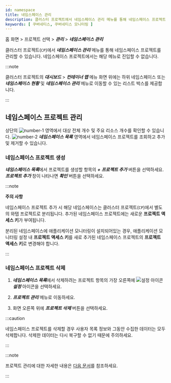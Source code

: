 ```yaml
---
id: namespace
title: 네임스페이스 관리
description: 클러스터 프로젝트에서 네임스페이스 관리 메뉴를 통해 네임스페이스 프로젝트를 관리할 수 있습니다.
keywords: [ 쿠버네티스, 쿠버네티스 모니터링 ]
---
```


홈 화면 > 프로젝트 선택 > ***관리*** > ***네임스페이스 관리***

클러스터 프로젝트(<code class='my'>CP</code>)에서 ***네임스페이스 관리*** 메뉴를 통해 네임스페이스 프로젝트를 관리할 수 있습니다. 네임스페이스 프로젝트에서는 해당 메뉴로 진입할 수 없습니다.

:::note

클러스터 프로젝트의 ***대시보드*** > ***컨테이너 맵*** 메뉴 화면 위에는 하위 네임스페이스 또는 ***네임스페이스 현황*** 및 ***네임스페이스 관리*** 메뉴로 이동할 수 있는 리스트 박스를 제공합니다. 

<ImgLang img='k8s-namespace-project-list-check.png' desc='네임스페이스 이동' />

:::

## 네임스페이스 프로젝트 관리

<ImgLang img='k8s-namespace-mng.png' desc='네임스페이스 관리' />

상단의 ![number-1](/img/number-01.png) 영역에서 대상 전체 개수 및 주요 리소스 개수를 확인할 수 있습니다. ![number-2](/img/number-02.png) ***네임스페이스 목록*** 영역에서 네임스페이스 프로젝트를 조회하고 추가 및 제거할 수 있습니다.

### 네임스페이스 프로젝트 생성

***네임스페이스 목록***에서 프로젝트를 생성할 항목의 ***+ 프로젝트 추가*** 버튼을 선택하세요. ***프로젝트 추가*** 창이 나타나면 ***확인*** 버튼을 선택하세요.

:::note 

**주의 사항**

네임스페이스 프로젝트 추가 시 해당 네임스페이스는 클러스터 프로젝트(<code class='my'>CP</code>)에서 별도의 와탭 프로젝트로 분리됩니다. 추가된 네임스페이스 프로젝트에는 새로운 **프로젝트 액세스 키**가 부여됩니다. 

분리된 네임스페이스에 애플리케이션 모니터링이 설치되어있는 경우, 애플리케이션 모니터링 설정 내 **프로젝트 액세스 키**를 새로 추가된 네임스페이스 프로젝트의 **프로젝트 액세스 키**로 변경해야 합니다.

:::

### 네임스페이스 프로젝트 삭제

1. ***네임스페이스 목록***에서 삭제하려는 프로젝트 항목의 가장 오른쪽에 ![설정 아이콘](/img/ico-setting.svg) ***설정*** 아이콘을 선택하세요.

1. ***프로젝트 관리*** 메뉴로 이동하세요.

1. 화면 오른쪽 위에 ***프로젝트 삭제*** 버튼을 선택하세요.

:::caution

네임스페이스 프로젝트를 삭제할 경우 사용자 목록 정보와 그동안 수집한 데이터는 모두 삭제합니다. 삭제한 데이터는 다시 복구할 수 없기 때문에 주의하세요.

:::

:::note

프로젝트 관리에 대한 자세한 내용은 [다음 문서](../project/project-manage)를 참조하세요.

:::
